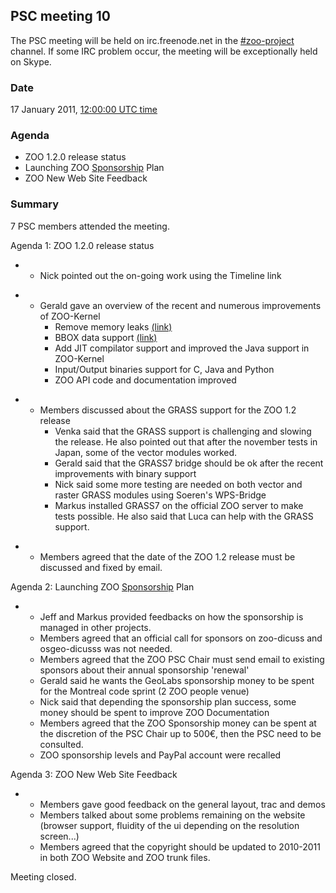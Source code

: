 
== PSC meeting 10 ==

The PSC meeting will be held on irc.freenode.net in the [irc://irc.freenode.net/#zoo-project #zoo-project] channel. If some IRC problem occur, the meeting will be exceptionally held on Skype.

=== Date ===

17 January 2011, [http://www.timeanddate.com/worldclock/fixedtime.html?day=17&month=1&year=2011&hour=12&min=0&sec=0&p1=0 12:00:00 UTC time]

=== Agenda ===

*ZOO 1.2.0 release status
*Launching ZOO [[Sponsorship]] Plan
*ZOO New Web Site Feedback

=== Summary ===

7 PSC members attended the meeting.

Agenda 1: ZOO 1.2.0 release status

****Nick pointed out the on-going work using the Timeline link

****Gerald gave an overview of the recent and numerous improvements of ZOO-Kernel
*****Remove memory leaks [http://zoo-project.org/trac/search?q=leaks (link)]
*****BBOX data support [http://zoo-project.org/trac/wiki/ZooWebSite/ZooServices/ZCFGReference#BoundingBoxDatanode (link)]
*****Add JIT compilator support and improved the Java support in ZOO-Kernel
*****Input/Output binaries support for C, Java and Python 
*****ZOO API code and documentation improved

****Members discussed about the GRASS support for the ZOO 1.2 release
*****Venka said that the GRASS support is challenging and slowing the release. He also pointed out that after the november tests in Japan, some of the vector modules worked. 
*****Gerald said that the GRASS7 bridge should be ok after the recent improvements with binary support
*****Nick said some more testing are needed on both vector and raster GRASS modules using Soeren's WPS-Bridge
*****Markus installed GRASS7 on the official ZOO server to make tests possible. He also said that Luca can help with the GRASS support.

***Members agreed that the date of the ZOO 1.2 release must be discussed and fixed by email.
    
Agenda 2: Launching ZOO [[Sponsorship]] Plan

****Jeff and Markus provided feedbacks on how the sponsorship is managed in other projects.
****Members agreed that an official call for sponsors on zoo-dicuss and osgeo-dicusss was not needed.
****Members agreed that the ZOO PSC Chair must send email to existing sponsors about their annual sponsorship 'renewal'
****Gerald said he wants the GeoLabs sponsorship money to be spent for the Montreal code sprint (2 ZOO people venue)
****Nick said that depending the sponsorship plan success, some money should be spent to improve ZOO Documentation
****Members agreed that the ZOO Sponsorship money can be spent at the discretion of the PSC Chair up to 500€, then the PSC need to be consulted.
****ZOO sponsorship levels and PayPal account were recalled

Agenda 3: ZOO New Web Site Feedback

****Members gave good feedback on the general layout, trac and demos
****Members talked about some problems remaining on the website (browser support, fluidity of the ui depending on the resolution screen...)
****Members agreed that the copyright should be updated to 2010-2011 in both ZOO Website and ZOO trunk files.

Meeting closed.





